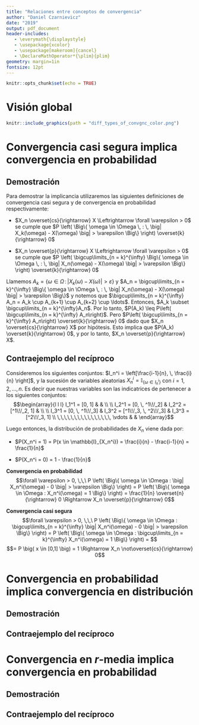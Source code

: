```yaml
---
title: "Relaciones entre conceptos de convergencia"
author: "Daniel Czarnievicz"
date: "2019"
output: pdf_document
header-includes:
   - \everymath{\displaystyle}
   - \usepackage{xcolor}
   - \usepackage[makeroom]{cancel}
   - \DeclareMathOperator*{\plim}{plim}
geometry: margin=1in
fontsize: 12pt
---
```


```r
knitr::opts_chunk$set(echo = TRUE)
```

# Visión global

```r
knitr::include_graphics(path = "diff_types_of_convgnc_color.png")
```


# Convergencia casi segura implica convergencia en probabilidad

## Demostración

Para demostrar la implicancia utilizaremos las siguientes definiciones de convergencia casi segura y de convergencia en probabilidad respectivamente:

- $X_n \overset{cs}{\rightarrow} X \Leftrightarrow \forall \varepsilon > 0$ se cumple que $P \left( \Big\{ \omega \in \Omega \, : \, \big| X_k(\omega) - X(\omega) \big| > \varepsilon \Big\} \right) \overset{k}{\rightarrow} 0$  

- $X_n \overset{p}{\rightarrow} X \Leftrightarrow \forall \varepsilon > 0$ se cumple que $P \left( \bigcup\limits_{n = k}^{\infty} \Big\{ \omega \in \Omega \, : \, \big| X_n(\omega) - X(\omega) \big| > \varepsilon \Big\} \right) \overset{k}{\rightarrow} 0$  

Llamemos $A_k = \Big\{ \omega \in \Omega \, : \, \big| X_k(\omega) - X(\omega) \big| > \varepsilon \Big\}$ y $A_n = \bigcup\limits_{n = k}^{\infty} \Big\{ \omega \in \Omega \, : \, \big| X_n(\omega) - X(\omega) \big| > \varepsilon \Big\}$ y notemos que $\bigcup\limits_{n = k}^{\infty} A_n = A_k \cup A_{k+1} \cup A_{k+2} \cup \ldots$. Entonces, $A_k \subset \bigcup\limits_{n = k}^{\infty}A_n$. Por lo tanto, $P(A_k) \leq P\left( \bigcup\limits_{n = k}^{\infty} A_n\right)$. Pero $P\left( \bigcup\limits_{n = k}^{\infty} A_n\right) \overset{k}{\rightarrow} 0$ dado que $X_n \overset{cs}{\rightarrow} X$ por hipótesis. Esto implica que $P(A_k) \overset{k}{\rightarrow} 0$, y por lo tanto, $X_n \overset{p}{\rightarrow} X$.

## Contraejemplo del recíproco

Consideremos los siguientes conjuntos: $I_n^i = \left[\frac{i-1}{n}, \, \frac{i}{n} \right]$, y la sucesión de variables aleatorias $X_n^i = \mathbb{I}_{ \{ \omega \in I_n^i \}}$ con $i = 1, 2, \ldots, n$. Es decir que nuestras variables son las indicatrices de pertenecer a los siguientes conjuntos:
$$\begin{array}{l l l}
I_1^1 = [0, 1] & & \\ \\
I_2^1 = [0, \, ^1\!/_2] & I_2^2 = [^1\!/_2, 1] & \\ \\
I_3^1 = [0, \, ^1\!/_3] & I_3^2 = [^1\!/_3, \, ^2\!/_3] & I_3^3 = [^2\!/_3, 1] \\
\,\,\,\,\,\,\,\,\,\,\,\,\,\,\,\, \vdots & & 
\end{array}$$

Luego entonces, la distribución de probabilidades de $X_n$ viene dada por:

- $P(X_n^i = 1) = P(x \in \mathbb{I}_{X_n^i}) = \frac{i}{n} - \frac{i-1}{n} = \frac{1}{n}$  

- $P(X_n^i = 0) = 1 - \frac{1}{n}$

\vspace{0.3cm}

**Convergencia en probabilidad**
$$\forall \varepsilon > 0, \,\,\ P \left( \Big\{ \omega \in \Omega : \big| X_n^i(\omega) - 0 \big| > \varepsilon \Big\} \right) = P \left( \Big\{ \omega \in \Omega : X_n^i(\omega) = 1 \Big\} \right) = \frac{1}{n} \overset{n}{\rightarrow} 0 \Rightarrow X_n \overset{p}{\rightarrow} 0$$

\vspace{0.3cm}

**Convergencia casi segura**
$$\forall \varepsilon > 0, \,\,\ P \left( \Big\{ \omega \in \Omega : \bigcup\limits_{n = k}^{\infty} \big| X_n^i(\omega) - 0 \big| > \varepsilon \Big\} \right) = P \left( \Big\{ \omega \in \Omega : \bigcup\limits_{n = k}^{\infty} X_n^i(\omega) = 1 \Big\} \right) = $$
$$= P \big( x \in [0,1] \big) = 1 \Rightarrow X_n \not\overset{cs}{\rightarrow} 0$$

\newpage

# Convergencia en probabilidad implica convergencia en distribución

## Demostración



## Contraejemplo del recíproco



# Convergencia en $r$-media implica convergencia en probabilidad

## Demostración



## Contraejemplo del recíproco



